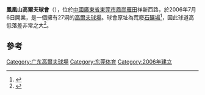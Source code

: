 {{otheruses|鳳凰山}}
{{Infobox Golf Facility
|golf_facility_name = 鳳凰山高爾夫球會
|image = 
|imagesize=
|caption = 
|country = {{PRC}}
|location = [[廣東省|廣東省]][[東莞市|東莞市]]
|Found = 2006年
|Founder = 
|Chairman = 
|establishment = 
|type = 私人會所
|owner = 
|operator = <!-- name of organization/company -->
|holes =  27
|tournaments = 鳳凰山「龍眼杯」高爾夫邀請賽
|website = [http://www.phgc.com.cn/ http://www.phgc.com.cn]
}}
'''鳳凰山高爾夫球會'''（{{lang-en|'''Phoenix Hill Golf Club'''}}），位於[[中國|中國]][[廣東省|廣東省]][[東莞市|東莞市]][[鳳崗鎮_(東莞市)|鳳崗]][[雁田|雁田]]祥新西路，於2006年7月6日開業，是一個擁有27洞的[[高爾夫球場|高爾夫球場]]。球會原址為荒廢[[石礦場|石礦場]]<ref>{{Cite web |url=http://www.sportsbl.com/golf/detile.php?ID=54617 |title=废弃石场上的草坪管理 访凤凰山草坪总监张向东 |date=2009年8月23日 |publisher=搏浪高爾夫 |access-date=2016年9月24日 |archive-url=https://web.archive.org/web/20160924193154/http://www.sportsbl.com/golf/detile.php?ID=54617 |archive-date=2016年9月24日 |dead-url=yes }}</ref>，因此球道高低落差非常之大<ref>{{Cite web |url=http://sports.sina.com.cn/golf/2008-10-06/17363991957.shtml |title=新场推介：畅打东莞凤凰山，无限风光在险峰 |publisher=新浪体育 |date=2008年10月6日}}</ref>。

==參考==
{{reflist}}

[[Category:广东高爾夫球場|Category:广东高爾夫球場]]
[[Category:东莞体育|Category:东莞体育]]
[[Category:2006年建立|Category:2006年建立]]